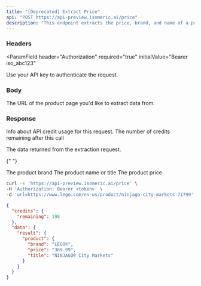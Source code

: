 ```yaml
---
title: "[Deprecated] Extract Price"
api: "POST https://api-preview.isomeric.ai/price"
description: "This endpoint extracts the price, brand, and name of a product"
---
```


### Headers

<ParamField
  header="Authorization"
  required="true"
  initialValue="Bearer iso_abc123"
>
  Use your API key to authenticate the request.
</ParamField>

### Body

<ParamField body="url" type="string" required="true">
  The URL of the product page you'd like to extract data from.
</ParamField>

### Response

<ResponseField name="credits" type="object">
  Info about API credit usage for this request.

  <Expandable title="Toggle object">
    <ResponseField name="remaining" type="number">
      The number of credits remaining after this call
    </ResponseField>
  </Expandable>
</ResponseField>

<ResponseField name="data" type="object">

The data returned from the extraction request.

{" "}

<Expandable title="Toggle object">
  <ResponseField name="result" type="object">
    <Expandable title="Toggle object">
      <ResponseField name="product" type="object">
        <Expandable title="Toggle object">
          <ResponseField name="brand" type="string">
            The product brand
          </ResponseField>
          <ResponseField name="title" type="string">
            The product name or title
          </ResponseField>
          <ResponseField name="price" type="number">
            The product price
          </ResponseField>
        </Expandable>
      </ResponseField>
    </Expandable>
  </ResponseField>
</Expandable>

</ResponseField>

<RequestExample>

```bash Example Request
curl -s 'https://api-preview.isomeric.ai/price' \
-H 'Authorization: Bearer <token>' \
-d 'url=https://www.lego.com/en-us/product/ninjago-city-markets-71799'
```

</RequestExample>

<ResponseExample>

```json Response
{
  "credits": {
    "remaining": 198
  },
  "data": {
    "result": {
      "product": {
        "brand": "LEGO®",
        "price": "369.99",
        "title": "NINJAGO® City Markets"
      }
    }
  }
}
```

</ResponseExample>
